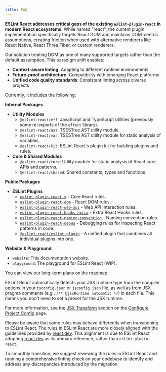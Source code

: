 ```yaml
---
title: FAQ
---
```



<Accordions>

<Accordion title="Why?">

**ESLint React addresses critical gaps of the existing `eslint-plugin-react` in modern React ecosystems**. While named "react", the current plugin implementation specifically targets React DOM and maintains DOM-centric assumptions, creating friction when used with alternative renderers like React Native, React Three Fiber, or custom renderers.

Our solution treating DOM as one of many supported targets rather than the default assumption. This paradigm shift enables:

- **Context-aware linting**: Adapting to different runtime environments
- **Future-proof architecture**: Compatibility with emerging React platforms
- **Unified code quality standards**: Consistent linting across diverse projects

</Accordion>

<Accordion title="What's included?">

Currently, it includes the following:

**Internal Packages**

- **Utility Modules**
  - `@eslint-react/eff`: JavaScript and TypeScript utilities (previously some re-exports of the `effect` library).
  - `@eslint-react/ast`: TSESTree AST utility module.
  - `@eslint-react/var`: TSESTree AST utility module for static analysis of variables.
  - `@eslint-react/kit`: ESLint React's plugin kit for building plugins and rules.
- **Core & Shared Modules**
  - `@eslint-react/core`: Utility module for static analysis of React core APIs and patterns.
  - `@eslint-react/shared`: Shared constants, types and functions.

**Public Packages**

- **ESLint Plugins**
  - [`eslint-plugin-react-x`](https://github.com/Rel1cx/eslint-react/tree/main/packages/plugins/eslint-plugin-react-x) - Core React rules.
  - [`eslint-plugin-react-dom`](https://github.com/Rel1cx/eslint-react/tree/main/packages/plugins/eslint-plugin-react-dom) - React DOM rules.
  - [`eslint-plugin-react-web-api`](https://github.com/Rel1cx/eslint-react/tree/main/packages/plugins/eslint-plugin-react-web-api) - Web API interaction rules.
  - [`eslint-plugin-react-hooks-extra`](https://github.com/Rel1cx/eslint-react/tree/main/packages/plugins/eslint-plugin-react-hooks-extra) - Extra React Hooks rules.
  - [`eslint-plugin-react-naming-convention`](https://github.com/Rel1cx/eslint-react/tree/main/packages/plugins/eslint-plugin-react-naming-convention) - Naming convention rules.
  - [`eslint-plugin-react-debug`](https://github.com/Rel1cx/eslint-react/tree/main/packages/plugins/eslint-plugin-react-debug) - Debugging rules for inspecting React patterns in code.
  - [`@eslint-react/eslint-plugin`](https://github.com/Rel1cx/eslint-react/tree/main/packages/plugins/eslint-plugin) - A unified plugin that combines all individual plugins into one.

**Website & Playground**

- `website`: This documentation website.
- `playground`: The playground for ESLint React (WIP).

You can view our long-term plans on the [roadmap](/roadmap#plugins-with-ecological-niche-explanation).

</Accordion>

<Accordion title="Why isn't there a 'jsx-runtime' preset?">

ESLint React automatically detects your JSX runtime type from the compiler options in your `tsconfig.json` or `jsconfig.json` file, as well as from JSX pragma comments (e.g., `/** @jsxRuntime automatic */`) in each file. This means you don't need to set a preset for the JSX runtime.

For more information, see the [JSX Transform](/docs/configuration/configure-project-config#jsx-transform) section on the [Configure Project Config](/docs/configuration/configure-project-config) page.

</Accordion>

<Accordion title="Is there anything to note about migrating from 'eslint-plugin-react'?">

Please be aware that some rules may behave differently when transitioning to ESLint React. The rules in ESLint React are more closely aligned with the guidelines provided by [react.dev](https://react.dev). This alignment is due to ESLint React adopting [react.dev](https://react.dev) as its primary reference, rather than `eslint-plugin-react`.

To smoothly transition, we suggest reviewing the rules in ESLint React and running a comprehensive linting check on your codebase to identify and address any discrepancies introduced by the migration.

</Accordion>

</Accordions>
